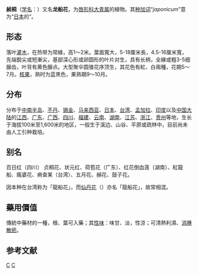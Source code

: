 {{Speciesbox
| image =龍船花.jpg
| taxon = Clerodendrum japonicum
| authority = ([[Thunb.|Thunb.]]) [[Sweet|Sweet]], 1826
| synonyms_ref={{r|theplantlist}}
| synonyms=
*''Clerodendrum kaempferi''<br>{{small|([[Jacq.|Jacq.]]) [[Siebold|Siebold]] ex [[Hassk.|Hassk.]], 1844}}
*''Volkameria japonica''<br>{{small|Thunb., 1784}}
*''Volkameria kaempferi''<br>{{small|Jacq., 1794}}
}}

'''赪桐'''（[[学名|学名]]：{{lang|la|''Clerodendrum japonicum''}}）又名'''龙船花'''{{r|tesri}}，为[[唇形科|唇形科]][[大青属|大青属]]的植物{{r|theplantlist}}。其[[种加词|种加词]]“''japonicum''”意为“[[日本|日本]]的”。

== 形态 ==
落叶[[灌木|灌木]]，在热带为常綠，高1～2米。葉面寬大，5-18厘米長，4.5-16厘米寬，先端銳尖或短漸尖，基部深心形或卵圆形的叶片对生，具有长柄，全緣或粗3-5细腺齿，叶背有黄色腺点。大型聚伞圆锥花序顶生，其花色有紅、白兩種，花期5～7月。[[核果|核果]]，熟时为蓝黑色，果熟期9～10月。{{r|tesri|bioinfo}}

== 分布 ==
分布于[[中南半岛|中南半岛]]、[[不丹|不丹]]、[[锡金|锡金]]、[[马来西亚|马来西亚]]、[[日本|日本]]、[[台湾|台湾]]、[[孟加拉|孟加拉]]、[[印度|印度]]以及[[中国大陆|中国大陆]]的[[江西|江西]]、[[广东|广东]]、[[广西|广西]]、[[四川|四川]]、[[福建|福建]]、[[云南|云南]]、[[湖南|湖南]]、[[江苏|江苏]]、[[浙江|浙江]]、[[贵州|贵州]]等地，生长于海拔100米至1,600米的地区，一般生于溪边、山谷、平原或疏林中，目前尚未由人工引种栽培。{{r|bioinfo}}

== 别名 ==
百日红（四川） 贞桐花、状元红、荷苞花（广东）、红花倒血莲（湖南）{{r|bioinfo}}、紅龍船、瘋婆花、痟查某（台湾）、五月花、赬花、鼓子花{{r|tesri}}。

因本种在台湾称为「龍船花」，而[[仙丹花|仙丹花]]（''{{lang|la|Ixora chinensis}}''）亦名「龍船花」，故常相混。{{r|tesri}}

== 藥用價值 ==
傳統中藥材的一種，根、葉可入藥；其[[性味|性味]]：味甘、淡，性涼；可清熱利濕、[[消腫散瘀|消腫散瘀]]。{{r|hkbu}}

== 参考文献 ==
{{reflist|refs=
<ref name="bioinfo">{{cite web| url =http://www.bioinfo.cn/db05/KmzwSpecies.php?action=view&id=24037| title =赪桐| work =《中国高等植物数据库全库》| publisher =中国科学院微生物研究所| author =昆明植物研究所| accessdate =2009-02-25| deadurl =yes| archiveurl =https://web.archive.org/web/20160305091740/http://www.bioinfo.cn/db05/KmzwSpecies.php?action=view&id=24037| archivedate =2016-03-05}}</ref>
<ref name="theplantlist">[http://www.theplantlist.org/tpl1.1/record/kew-42717 ''Clerodendrum japonicum'' (Thunb.) Sweet]. In: ''The Plant List'' (2013). Version 1.1. Published on the Internet; http://www.theplantlist.org/ {{Wayback|url=http://www.theplantlist.org/ |date=20190523171514 }} [2017-12-31].</ref>
<ref name="hkbu">[http://libproject.hkbu.edu.hk/was40/detail?lang=ch&channelid=1288&searchword=herb_id=D01149 赬桐, Chengtong] {{Wayback|url=http://libproject.hkbu.edu.hk/was40/detail?lang=ch&channelid=1288&searchword=herb_id=D01149 |date=20171231051440 }} 藥用植物圖像數據庫 (香港浸會大學中醫藥學院) {{zh-hant}}{{en}}</ref>
<ref name="tesri">[http://plant.tesri.gov.tw/plant100/WebPlantDetail.aspx?tno=521005070 龍船花 ''Clerodendrum kaempferi''] {{Wayback|url=http://plant.tesri.gov.tw/plant100/WebPlantDetail.aspx?tno=521005070 |date=20171230230530 }} 台灣野生植物資料庫 (中華民國特有生物研究保育中心) {{zh-hant}}</ref>
}}

{{commons category|Clerodendrum japonicum}}
{{Taxonbar|from=Q15232428}}

[[Category:大青属|C]]
[[Category:1826年描述的植物|C]]